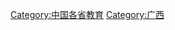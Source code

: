 {{Catnav|頁面分類|各種主題的頁面分類|依中国各省来作的分类|中国各省教育}}

[[Category:中国各省教育|Category:中国各省教育]]
[[Category:广西|Category:广西]]